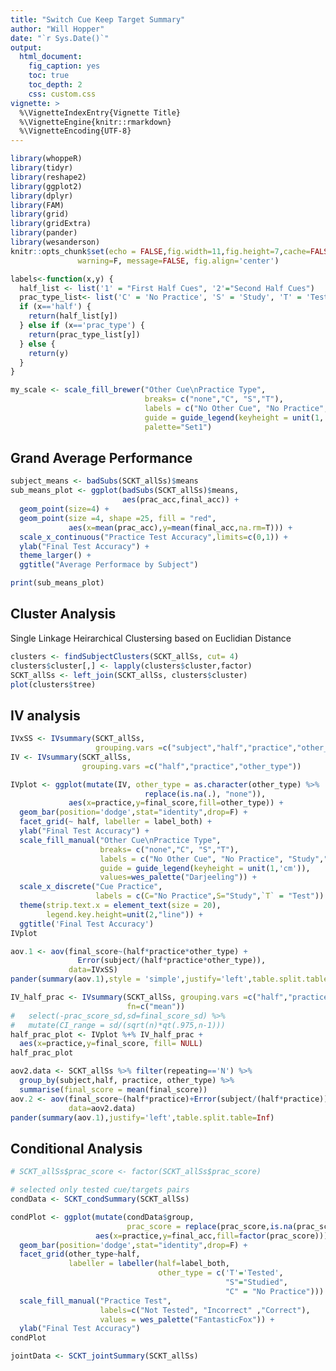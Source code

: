 ```yaml
---
title: "Switch Cue Keep Target Summary"
author: "Will Hopper"
date: "`r Sys.Date()`"
output: 
  html_document:
    fig_caption: yes
    toc: true
    toc_depth: 2
    css: custom.css
vignette: >
  %\VignetteIndexEntry{Vignette Title}
  %\VignetteEngine{knitr::rmarkdown}
  %\VignetteEncoding{UTF-8}
---
```


```r
library(whoppeR)
library(tidyr)
library(reshape2)
library(ggplot2)
library(dplyr)
library(FAM)
library(grid)
library(gridExtra)
library(pander)
library(wesanderson)
knitr::opts_chunk$set(echo = FALSE,fig.width=11,fig.height=7,cache=FALSE, 
               warning=F, message=FALSE, fig.align='center')
```

```r
labels<-function(x,y) {
  half_list <- list('1' = "First Half Cues", '2'="Second Half Cues")
  prac_type_list<- list('C' = 'No Practice', 'S' = 'Study', 'T' = 'Test')
  if (x=='half') {
    return(half_list[y])
  } else if (x=='prac_type') {
    return(prac_type_list[y])
  } else {
    return(y)
  }
}

my_scale <- scale_fill_brewer("Other Cue\nPractice Type",
                              breaks= c("none","C", "S","T"),
                              labels = c("No Other Cue", "No Practice", "Study","Test"),
                              guide = guide_legend(keyheight = unit(1,'cm')),
                              palette="Set1")
```

## Grand Average Performance
```r
subject_means <- badSubs(SCKT_allSs)$means
sub_means_plot <- ggplot(badSubs(SCKT_allSs)$means,
                         aes(prac_acc,final_acc)) +
  geom_point(size=4) +
  geom_point(size =4, shape =25, fill = "red",
             aes(x=mean(prac_acc),y=mean(final_acc,na.rm=T))) + 
  scale_x_continuous("Practice Test Accuracy",limits=c(0,1)) +
  ylab("Final Test Accuracy") +
  theme_larger() +
  ggtitle("Average Performace by Subject")

print(sub_means_plot)
```

## Cluster Analysis
Single Linkage Heirarchical Clustersing based on Euclidian Distance 
```r
clusters <- findSubjectClusters(SCKT_allSs, cut= 4)
clusters$cluster[,] <- lapply(clusters$cluster,factor)
SCKT_allSs <- left_join(SCKT_allSs, clusters$cluster)
plot(clusters$tree)
```

## IV analysis
```r
IVxSS <- IVsummary(SCKT_allSs,
                   grouping.vars =c("subject","half","practice","other_type"))
IV <- IVsummary(SCKT_allSs,
                grouping.vars =c("half","practice","other_type"))

IVplot <- ggplot(mutate(IV, other_type = as.character(other_type) %>%
                              replace(is.na(.), "none")),
             aes(x=practice,y=final_score,fill=other_type)) +
  geom_bar(position='dodge',stat="identity",drop=F) +
  facet_grid(~ half, labeller = label_both) +
  ylab("Final Test Accuracy") +
  scale_fill_manual("Other Cue\nPractice Type",
                    breaks= c("none","C", "S","T"),
                    labels = c("No Other Cue", "No Practice", "Study","Test"),
                    guide = guide_legend(keyheight = unit(1,'cm')),
                    values=wes_palette("Darjeeling")) + 
  scale_x_discrete("Cue Practice",
                   labels = c(C="No Practice",S="Study",`T` = "Test")) + 
  theme(strip.text.x = element_text(size = 20),
        legend.key.height=unit(2,"line")) +
  ggtitle('Final Test Accuracy')
IVplot 
```

```r
aov.1 <- aov(final_score~(half*practice*other_type) + 
               Error(subject/(half*practice*other_type)),
             data=IVxSS)
pander(summary(aov.1),style = 'simple',justify='left',table.split.table=Inf)
```

```r
IV_half_prac <- IVsummary(SCKT_allSs, grouping.vars =c("half","practice"),
                          fn=c("mean"))  
#   select(-prac_score_sd,sd=final_score_sd) %>%
#   mutate(CI_range = sd/(sqrt(n)*qt(.975,n-1)))
half_prac_plot <- IVplot %+% IV_half_prac +
  aes(x=practice,y=final_score, fill= NULL)
half_prac_plot

```

```r
aov2.data <- SCKT_allSs %>% filter(repeating=='N') %>%
  group_by(subject,half, practice, other_type) %>%
  summarise(final_score = mean(final_score))
aov.2 <- aov(final_score~(half*practice)+Error(subject/(half*practice)),
             data=aov2.data)
pander(summary(aov.1),justify='left',table.split.table=Inf)
```

## Conditional Analysis
```r
# SCKT_allSs$prac_score <- factor(SCKT_allSs$prac_score)

# selected only tested cue/targets pairs
condData <- SCKT_condSummary(SCKT_allSs)

condPlot <- ggplot(mutate(condData$group,
                          prac_score = replace(prac_score,is.na(prac_score),-1)),
                   aes(x=practice,y=final_acc,fill=factor(prac_score))) +
  geom_bar(position='dodge',stat="identity",drop=F) +
  facet_grid(other_type~half,
             labeller = labeller(half=label_both,
                                 other_type = c('T'='Tested',
                                                "S"="Studied",
                                                "C" = "No Practice"))) +
  scale_fill_manual("Practice Test",
                    labels=c("Not Tested", "Incorrect" ,"Correct"),
                    values = wes_palette("FantasticFox")) + 
  ylab("Final Test Accuracy")
condPlot
```


```r
jointData <- SCKT_jointSummary(SCKT_allSs)

```
